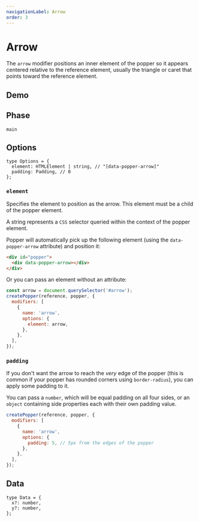 ```yaml
---
navigationLabel: Arrow
order: 3
---
```



# Arrow

The `arrow` modifier positions an inner element of the popper so it appears
centered relative to the reference element, usually the triangle or caret that
points toward the reference element.

<x-ad />

## Demo

<ArrowDemo />

## Phase

`main`

## Options

```flow
type Options = {
  element: HTMLElement | string, // "[data-popper-arrow]"
  padding: Padding, // 0
};
```

### `element`

Specifies the element to position as the arrow. This element must be a child of
the popper element.

A string represents a `CSS` selector queried within the context of the popper
element.

Popper will automatically pick up the following element (using the
`data-popper-arrow` attribute) and position it:

```html
<div id="popper">
  <div data-popper-arrow></div>
</div>
```

Or you can pass an element without an attribute:

```js
const arrow = document.querySelector('#arrow');
createPopper(reference, popper, {
  modifiers: [
    {
      name: 'arrow',
      options: {
        element: arrow,
      },
    },
  ],
});
```

### `padding`

If you don't want the arrow to reach the _very_ edge of the popper (this is
common if your popper has rounded corners using `border-radius`), you can apply
some padding to it.

You can pass a `number`, which will be equal padding on all four sides, or an
`object` containing side properties each with their own padding value.

```js
createPopper(reference, popper, {
  modifiers: [
    {
      name: 'arrow',
      options: {
        padding: 5, // 5px from the edges of the popper
      },
    },
  ],
});
```

## Data

```flow
type Data = {
  x?: number,
  y?: number,
};
```
